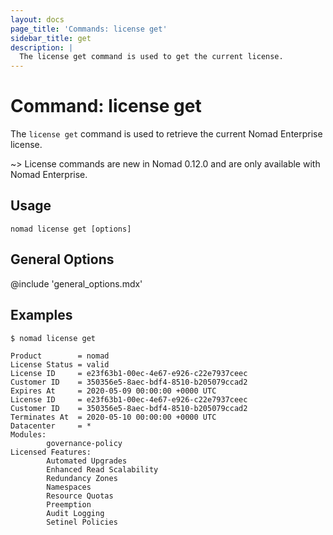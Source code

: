 ```yaml
---
layout: docs
page_title: 'Commands: license get'
sidebar_title: get
description: |
  The license get command is used to get the current license.
---
```


# Command: license get

The `license get` command is used to retrieve the current Nomad Enterprise license.

~> License commands are new in Nomad 0.12.0 and are only available with Nomad
Enterprise.

## Usage

```plaintext
nomad license get [options]
```

## General Options

@include 'general_options.mdx'

## Examples

```shell-session
$ nomad license get

Product        = nomad
License Status = valid
License ID     = e23f63b1-00ec-4e67-e926-c22e7937ceec
Customer ID    = 350356e5-8aec-bdf4-8510-b205079ccad2
Expires At     = 2020-05-09 00:00:00 +0000 UTC
License ID     = e23f63b1-00ec-4e67-e926-c22e7937ceec
Customer ID    = 350356e5-8aec-bdf4-8510-b205079ccad2
Terminates At  = 2020-05-10 00:00:00 +0000 UTC
Datacenter     = *
Modules:
        governance-policy
Licensed Features:
        Automated Upgrades
        Enhanced Read Scalability
        Redundancy Zones
        Namespaces
        Resource Quotas
        Preemption
        Audit Logging
        Setinel Policies
```
